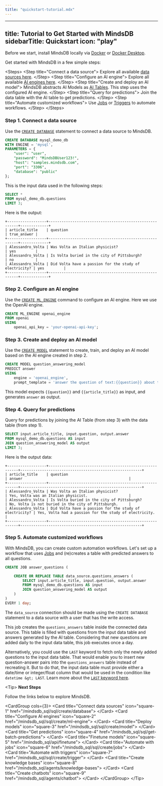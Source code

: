 ```yaml
---
title: "quickstart-tutorial.mdx"
---
```


---
title: Tutorial to Get Started with MindsDB
sidebarTitle: Quickstart
icon: "play"
---

Before we start, install MindsDB locally via [Docker](/setup/self-hosted/docker) or [Docker Desktop](/setup/self-hosted/docker-desktop).

Get started with MindsDB in a few simple steps:

&lt;Steps&gt;
  &lt;Step title="Connect a data source"&gt;
    Explore all available [data sources here](/integrations/data-overview).
  &lt;/Step&gt;
  &lt;Step title="Configure an AI engine"&gt;
    Explore all available [AI engines here](/integrations/ai-overview).
  &lt;/Step&gt;
  &lt;Step title="Create and deploy an AI model"&gt;
    MindsDB abstracts AI Models as [AI Tables](/generative-ai-tables). This step uses the configured AI engine.
  &lt;/Step&gt;
  &lt;Step title="Query for predictions"&gt;
    Join the data table with the AI table to get predictions.
  &lt;/Step&gt;
  &lt;Step title="Automate customized workflows"&gt;
    Use [Jobs](/mindsdb_sql/sql/create/jobs) or [Triggers](/mindsdb_sql/sql/create/trigger) to automate workflows.
  &lt;/Step&gt;
&lt;/Steps&gt;

### Step 1. Connect a data source

Use the [`CREATE DATABASE`]() statement to connect a data source to MindsDB.

```sql
CREATE DATABASE mysql_demo_db
WITH ENGINE = 'mysql',
PARAMETERS = {
    "user": "user",
    "password": "MindsDBUser123!",
    "host": "samples.mindsdb.com",
    "port": "3306",
    "database": "public"
};
```

This is the input data used in the following steps:

```sql
SELECT *
FROM mysql_demo_db.questions
LIMIT 3;
```

Here is the output:

```
+------------------+--------------------------------------------------------+-------------+
| article_title    | question                                               | true_answer |
+------------------+--------------------------------------------------------+-------------+
| Alessandro_Volta | Was Volta an Italian physicist?                        | yes         |
| Alessandro_Volta | Is Volta buried in the city of Pittsburgh?             | no          |
| Alessandro_Volta | Did Volta have a passion for the study of electricity? | yes         |
+------------------+--------------------------------------------------------+-------------+
```

### Step 2. Configure an AI engine

Use the [`CREATE ML_ENGINE`]() command to configure an AI engine. Here we use the OpenAI engine.

```sql
CREATE ML_ENGINE openai_engine
FROM openai
USING
	openai_api_key = 'your-openai-api-key';
```

### Step 3. Create and deploy an AI model

Use the [`CREATE MODEL`]() statement to create, train, and deploy an AI model based on the AI engine created in step 2.

```sql
CREATE MODEL question_answering_model
PREDICT answer
USING
    engine = 'openai_engine',
    prompt_template = 'answer the question of text:{{question}} about text:{{article_title}}';
```

This model expects `{{question}}` and `{{article_title}}` as input, and generates `answer` as output.

### Step 4. Query for predictions

Query for predictions by joining the AI Table (from step 3) with the data table (from step 1).

```sql
SELECT input.article_title, input.question, output.answer
FROM mysql_demo_db.questions AS input
JOIN question_answering_model AS output
LIMIT 3;
```

Here is the output data:

```
+------------------+--------------------------------------------------------+--------------------------------------------------------+
| article_title    | question                                               | answer                                                 |
+------------------+--------------------------------------------------------+--------------------------------------------------------+
| Alessandro_Volta | Was Volta an Italian physicist?                        | Yes, Volta was an Italian physicist.                   |
| Alessandro_Volta | Is Volta buried in the city of Pittsburgh?             | No, Volta is not buried in the city of Pittsburgh.     |
| Alessandro_Volta | Did Volta have a passion for the study of electricity? | Yes, Volta had a passion for the study of electricity. |
+------------------+--------------------------------------------------------+--------------------------------------------------------+
```

### Step 5. Automate customized workflows

With MindsDB, you can create custom automation workflows. Let's set up a workflow that uses [Jobs](/mindsdb_sql/sql/create/jobs) and (re)creates a table with predicted answers to all questions.

```sql
CREATE JOB answer_questions (

    CREATE OR REPLACE TABLE data_source.questions_answers (
        SELECT input.article_title, input.question, output.answer
        FROM mysql_demo_db.questions AS input
        JOIN question_answering_model AS output
    )
)
EVERY 1 day;
```

The `data_source` connection should be made using the `CREATE DATABASE` statement to a data source with a user that has the write access.

This job creates the `questions_answers` table inside the connected data source. This table is filled with questions from the input data table and answers generated by the AI table. Considering that new questions are added daily to the input data table, this job executes once a day.

Alternatively, you could use the `LAST` keyword to fetch only the newly added questions to the input data table. That would enable you to insert new question-answer pairs into the `questions_answers` table instead of recreating it. But to do that, the input data table must provide either a date/time or integer/float column that would be used in the condition like `datetime &gt; LAST`. Learn more about the [`LAST` keyword here](/mindsdb_sql/sql/create/jobs#last).

&lt;Tip&gt;
**Next Steps**

Follow the links below to explore MindsDB.

&lt;CardGroup cols={3}&gt;
  &lt;Card title="Connect data sources" icon="square-1" href="/mindsdb_sql/sql/create/database"&gt;
  &lt;/Card&gt;
  &lt;Card title="Configure AI engines" icon="square-2" href="/mindsdb_sql/sql/create/ml-engine"&gt;
  &lt;/Card&gt;
  &lt;Card title="Deploy models" icon="square-3" href="/mindsdb_sql/sql/create/model"&gt;
  &lt;/Card&gt;
  &lt;Card title="Get predictions" icon="square-4" href="/mindsdb_sql/sql/get-batch-predictions"&gt;
  &lt;/Card&gt;
  &lt;Card title="Finetune models" icon="square-5" href="/mindsdb_sql/api/finetune"&gt;
  &lt;/Card&gt;
  &lt;Card title="Automate with jobs" icon="square-6" href="/mindsdb_sql/sql/create/jobs"&gt;
  &lt;/Card&gt;
  &lt;Card title="Automate with triggers" icon="square-7" href="/mindsdb_sql/sql/create/trigger"&gt;
  &lt;/Card&gt;
  &lt;Card title="Create knowledge bases" icon="square-8" href="/mindsdb_sql/agents/knowledge-bases"&gt;
  &lt;/Card&gt;
  &lt;Card title="Create chatbots" icon="square-9" href="/mindsdb_sql/agents/chatbot"&gt;
  &lt;/Card&gt;
&lt;/CardGroup&gt;
&lt;/Tip&gt;
